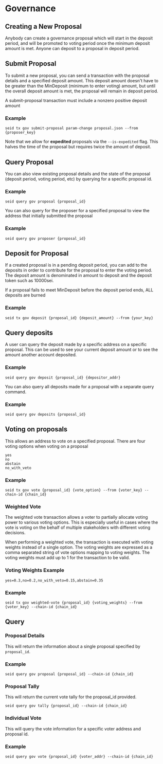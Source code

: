 
# Governance

## Creating a New Proposal

Anybody can create a governance proposal which will start in the deposit period, and will be promoted to voting period once the minimum deposit amount is met. Anyone can deposit to a proposal in deposit period.

## Submit Proposal

To submit a new proposal, you can send a transaction with the proposal details and a specified deposit amount. This deposit amount doesn't have to be greater than the MinDeposit (minimum to enter voting) amount, but until the overall deposit amount is met, the proposal will remain in deposit period.

A submit-proposal transaction must include a nonzero positive deposit amount

### Example
```
seid tx gov submit-proposal param-change proposal.json --from {proposer_key}
```
Note that we allow for **expedited** proposals via the `--is-expedited` flag. This halves the time of the proposal but requires twice the amount of deposit.

## Query Proposal
You can also view existing proposal details and the state of the proposal (deposit period, voting period, etc) by querying for a specific proposal id.

### Example
```
seid query gov proposal {proposal_id}
```
You can also query for the proposer for a specified proposal to view the address that initially submitted the proposal

### Example
```
seid query gov proposer {proposal_id}
```

## Deposit for Proposal
If a created proposal is in a pending deposit period, you can add to the deposits in order to contribute for the proposal to enter the voting period.
The deposit amount is denominated in amount to deposit and the deposit token such as 10000sei.

<Callout emoji="⚠️">
If a proposal fails to meet MinDeposit before the deposit period ends, ALL deposits are burned
</Callout>

### Example
```
seid tx gov deposit {proposal_id} {deposit_amount} --from {your_key}
```

## Query deposits
A user can query the deposit made by a specific address on a specific proposal. This can be used to see your current deposit amount or to see the amount another account deposited.

### Example
```
seid query gov deposit {proposal_id} {depositor_addr}
```

You can also query all deposits made for a proposal with a separate query command.

### Example
```
seid query gov deposits {proposal_id}
```

## Voting on proposals
This allows an address to vote on a specified proposal. There are four voting options when voting on a proposal

```
yes
no
abstain
no_with_veto
```

### Example
```
seid tx gov vote {proposal_id} {vote_option} --from {voter_key} --chain-id {chain_id}
```

### Weighted Vote
The weighted vote transaction allows a voter to partially allocate voting power to various voting options. This is especially useful in cases where the vote is voting on the behalf of multiple stakeholders with different voting decisions.

When performing a weighted vote, the transaction is executed with voting weights instead of a single option. The voting weights are expressed as a comma separated string of vote options mapping to voting weights. 
The voting weights must add up to 1 for the transaction to be valid.

### Voting Weights Example
```
yes=0.3,no=0.2,no_with_veto=0.15,abstain=0.35
```

### Example
```
seid tx gov weighted-vote {proposal_id} {voting_weights} --from {voter_key} --chain-id {chain_id} 
```

## Query

### Proposal Details
This will return the information about a single proposal specified by `proposal_id`.

### Example
```
seid query gov proposal {proposal_id} --chain-id {chain_id}
```

### Proposal Tally
This will return the current vote tally for the proposal_id provided. 

```
seid query gov tally {proposal_id} --chain-id {chain_id}
```

### Individual Vote
This will query the vote information for a specific voter address and proposal id.

### Example
```
seid query gov vote {proposal_id} {voter_addr} --chain-id {chain_id}
```